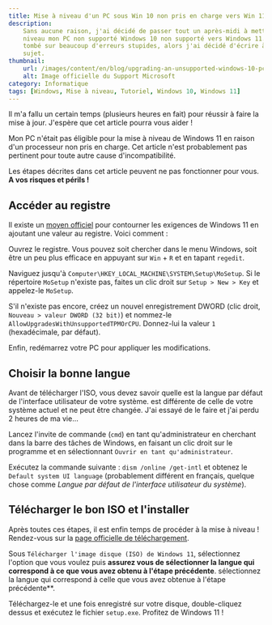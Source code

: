 ```yaml
---
title: Mise à niveau d'un PC sous Win 10 non pris en charge vers Win 11
description:
    Sans aucune raison, j'ai décidé de passer tout un après-midi à mettre à
    niveau mon PC non supporté Windows 10 non supporté vers Windows 11. Je suis
    tombé sur beaucoup d'erreurs stupides, alors j'ai décidé d'écrire à ce
    sujet.
thumbnail:
    url: /images/content/en/blog/upgrading-an-unsupported-windows-10-pc-to-windows-11-0.jpg
    alt: Image officielle du Support Microsoft
category: Informatique
tags: [Windows, Mise à niveau, Tutoriel, Windows 10, Windows 11]
---
```


Il m'a fallu un certain temps (plusieurs heures en fait) pour réussir à faire la
mise à jour. J'espère que cet article pourra vous aider !

<Alert>

Mon PC n'était pas éligible pour la mise à niveau de Windows 11 en raison d'un
processeur non pris en charge. Cet article n'est probablement pas pertinent pour
toute autre cause d'incompatibilité.

</Alert>

<Alert>

Les étapes décrites dans cet article peuvent ne pas fonctionner pour vous. **A
vos risques et périls !**

</Alert>

## Accéder au registre

Il existe un
[moyen officiel](https://support.microsoft.com/en-us/windows/ways-to-install-windows-11-e0edbbfb-cfc5-4011-868b-2ce77ac7c70e)
pour contourner les exigences de Windows 11 en ajoutant une valeur au registre.
Voici comment :

Ouvrez le registre. Vous pouvez soit chercher dans le menu Windows, soit être un
peu plus efficace en appuyant sur `Win` + `R` et en tapant `regedit`.

Naviguez jusqu'à `Computer\HKEY_LOCAL_MACHINE\SYSTEM\Setup\MoSetup`. Si le
répertoire `MoSetup` n'existe pas, faites un clic droit sur `Setup > New > Key`
et appelez-le `MoSetup`.

S'il n'existe pas encore, créez un nouvel enregistrement DWORD (clic droit,
`Nouveau > valeur DWORD (32 bit)`) et nommez-le
`AllowUpgradesWithUnsupportedTPMOrCPU`. Donnez-lui la valeur `1` (hexadécimale,
par défaut).

Enfin, redémarrez votre PC pour appliquer les modifications.

## Choisir la bonne langue

Avant de télécharger l'ISO, vous devez savoir quelle est la langue par défaut de
l'interface utilisateur de votre système. est différente de celle de votre
système actuel et ne peut être changée. J'ai essayé de le faire et j'ai perdu 2
heures de ma vie...

Lancez l'invite de commande (`cmd`) en tant qu'administrateur en cherchant dans
la barre des tâches de Windows, en faisant un clic droit sur le programme et en
sélectionnant `Ouvrir en tant qu'administrateur`.

Exécutez la commande suivante : `dism /online /get-intl` et obtenez le
`Default system UI language` (probablement différent en français, quelque chose
comme _Langue par défaut de l'interface utilisateur du système_).

## Télécharger le bon ISO et l'installer

Après toutes ces étapes, il est enfin temps de procéder à la mise à niveau !
Rendez-vous sur la
[page officielle de téléchargement](https://www.microsoft.com/en-US/software-download/windows11).

Sous `Télécharger l'image disque (ISO) de Windows 11`, sélectionnez l'option que
vous voulez puis **assurez vous de sélectionner la langue qui correspond à ce
que vous avez obtenu à l'étape précédente**. sélectionnez la langue qui
correspond à celle que vous avez obtenue à l'étape précédente\*\*.

Téléchargez-le et une fois enregistré sur votre disque, double-cliquez dessus et
exécutez le fichier `setup.exe`. Profitez de Windows 11 !
